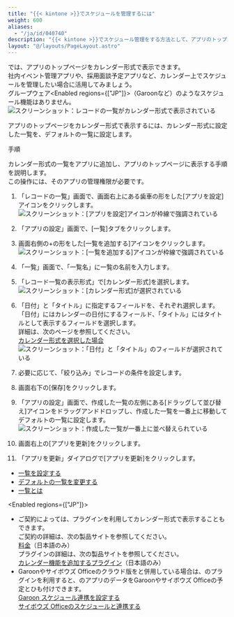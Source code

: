 ```yaml
---
title: "{{< kintone >}}でスケジュールを管理するには"
weight: 600
aliases:
  - "/ja/id/040740"
description: "{{< kintone >}}でスケジュール管理をする方法として、アプリのトップページをカレンダー形式で表示する方法を紹介しています。"
layout: "@/layouts/PageLayout.astro"
---
```




<Kintone />では、アプリのトップページをカレンダー形式で表示できます。  
社内イベント管理アプリや、採用面談予定アプリなど、カレンダー上でスケジュールを管理したい場合に活用してみましょう。  
グループウェア<Enabled regions={["JP"]}>（Garoonなど）</Enabled>のようなスケジュール機能はありません。  
<Img src="/k/kintone/img-ja/calendar_02.png" alt="スクリーンショット：レコードの一覧がカレンダー形式で表示されている" />

アプリのトップページをカレンダー形式で表示するには、カレンダー形式に設定した一覧を、デフォルトの一覧に設定します。

<Heading id="app_calendar_10">手順</Heading>

カレンダー形式の一覧をアプリに追加し、アプリのトップページに表示する手順を説明します。  
この操作には、そのアプリの管理権限が必要です。

1. 「レコードの一覧」画面で、画面右上にある歯車の形をした[アプリを設定]アイコンをクリックします。  
   <Img src="/k/kintone/img/settings_shortcut_icon.png" alt="スクリーンショット：[アプリを設定]アイコンが枠線で強調されている" />

1. 「アプリの設定」画面で、[一覧]タブをクリックします。

1. 画面右側の+の形をした[一覧を追加する]アイコンをクリックします。  
   <Img src="/k/kintone/img-ja/calendar_03.png" alt="スクリーンショット：[一覧を追加する]アイコンが枠線で強調されている" />

1. 「一覧」画面で、「一覧名」に一覧の名前を入力します。

1. 「レコード一覧の表示形式」で[カレンダー形式]を選択します。  
   <Img src="/k/kintone/img-ja/calendar_04.png" alt="スクリーンショット：[カレンダー形式]が選択されている" />

1. 「日付」と「タイトル」に指定するフィールドを、それぞれ選択します。  
   「日付」にはカレンダーの日付にするフィールド、「タイトル」にはタイトルとして表示するフィールドを選択します。  
    詳細は、次のページを参照してください。  
     [カレンダー形式を選択した場合](/k/ja/id/040612.html#view_set_view_2020)  
    <Img src="/k/kintone/img-ja/calendar_05.png" alt="スクリーンショット：「日付」と「タイトル」のフィールドが選択されている" />

1. 必要に応じて、「絞り込み」でレコードの条件を設定します。

1. 画面右下の[保存]をクリックします。

1. 「アプリの設定」画面で、作成した一覧の左側にある[ドラッグして並び替え]アイコンをドラッグアンドドロップし、作成した一覧を一番上に移動してデフォルトの一覧に設定します。  
   <Img src="/k/kintone/img-ja/calendar_06.png" alt="スクリーンショット：作成した一覧が一番上に並べ替えられている" />

1. 画面右上の[アプリを更新]をクリックします。

1. 「アプリを更新」ダイアログで[アプリを更新]をクリックします。

<Reference>

* [一覧を設定する](/k/ja/id/040612.html)
* [デフォルトの一覧を変更する](/k/ja/id/040607.html)
* [一覧とは](/k/ja/id/040614.html)

</Reference>

<Enabled regions={["JP"]}>
<Note>

* ご契約によっては、プラグインを利用してカレンダー形式で表示することもできます。  
  ご契約の詳細は、次の製品サイトを参照してください。  
  [料金](https://kintone.cybozu.co.jp/price/)（日本語のみ）  
  プラグインの詳細は、次の製品サイトを参照してください。  
  [カレンダー機能を追加するプラグイン](https://kintone-sol.cybozu.co.jp/integrate/search/?keyword=カレンダー)（日本語のみ）
* Garoonやサイボウズ Officeのクラウド版を<Kintone />と併用している場合は、<Kintone />のプラグインを利用すると、<Kintone />のアプリのデータをGaroonやサイボウズ Officeの予定とひも付けできます。  
  [Garoon スケジュール連携を設定する](/k/ja/id/0406.html)  
  [サイボウズ Officeのスケジュールと連携する](/k/ja/id/040837.html)
</Note>

</Enabled>
